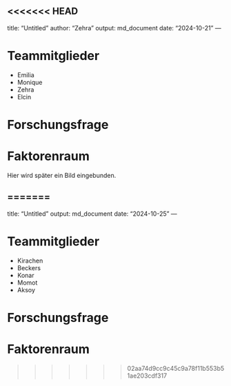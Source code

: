 <<<<<<< HEAD
---
title: "Untitled"
author: "Zehra"
output: md_document
date: "2024-10-21"
---

# Teammitglieder
* Emilia
* Monique 
* Zehra
* Elcin 


# Forschungsfrage



# Faktorenraum
Hier wird später ein Bild eingebunden.

=======
---
title: "Untitled"
output: md_document
date: "2024-10-25"
---

# Teammitglieder 
* Kirachen 
* Beckers 
* Konar
* Momot
* Aksoy


# Forschungsfrage

# Faktorenraum
>>>>>>> 02aa74d9cc9c45c9a78f11b553b51ae203cdf317

